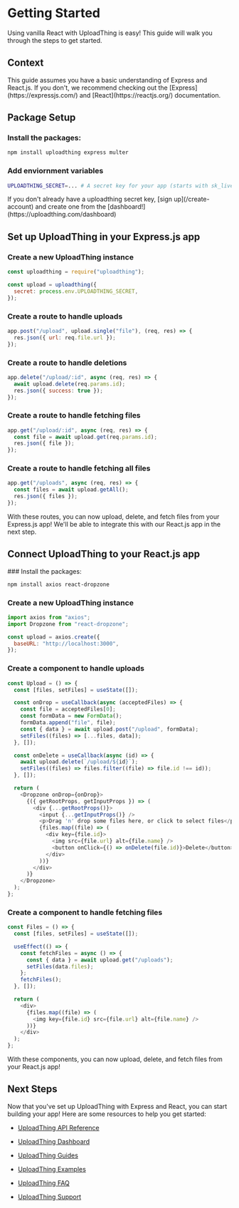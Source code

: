 
# Getting Started

Using vanilla React with UploadThing is easy! This guide will walk you through the steps to get started.

## Context

<Callout type="info">
  This guide assumes you have a basic understanding of Express and React.js. If you don't, we recommend
  checking out the [Express](https://expressjs.com/) and [React](https://reactjs.org/) documentation.
</Callout>

## Package Setup

<Steps>

### Install the packages:

```bash copy
npm install uploadthing express multer
```


### Add enviornment variables 

```bash copy
UPLOADTHING_SECRET=... # A secret key for your app (starts with sk_live_)
```

<Callout type="warning">
  If you don't already have a uploadthing secret key, [sign up](/create-account) and create one from
  the [dashboard!](https://uploadthing.com/dashboard)
</Callout>
</Steps>

## Set up UploadThing in your Express.js app

<Steps>

### Create a new UploadThing instance

```js
const uploadthing = require("uploadthing");

const upload = uploadthing({
  secret: process.env.UPLOADTHING_SECRET,
});
```

### Create a route to handle uploads

```js
app.post("/upload", upload.single("file"), (req, res) => {
  res.json({ url: req.file.url });
});
```

### Create a route to handle deletions

```js
app.delete("/upload/:id", async (req, res) => {
  await upload.delete(req.params.id);
  res.json({ success: true });
});
```

### Create a route to handle fetching files

```js
app.get("/upload/:id", async (req, res) => {
  const file = await upload.get(req.params.id);
  res.json({ file });
});
```

### Create a route to handle fetching all files

```js
app.get("/uploads", async (req, res) => {
  const files = await upload.getAll();
  res.json({ files });
});
```

</Steps>

<Callout>
      With these routes, you can now upload, delete, and fetch files from your Express.js app!
      We'll be able to integrate this with our React.js app in the next step.
</Callout>

## Connect UploadThing to your React.js app

<Steps>
### Install the packages:

```bash copy
npm install axios react-dropzone
```

### Create a new UploadThing instance

```js
import axios from "axios";
import Dropzone from "react-dropzone";

const upload = axios.create({
  baseURL: "http://localhost:3000",
});
```

### Create a component to handle uploads

```js
const Upload = () => {
  const [files, setFiles] = useState([]);

  const onDrop = useCallback(async (acceptedFiles) => {
    const file = acceptedFiles[0];
    const formData = new FormData();
    formData.append("file", file);
    const { data } = await upload.post("/upload", formData);
    setFiles((files) => [...files, data]);
  }, []);

  const onDelete = useCallback(async (id) => {
    await upload.delete(`/upload/${id}`);
    setFiles((files) => files.filter((file) => file.id !== id));
  }, []);

  return (
    <Dropzone onDrop={onDrop}>
      {({ getRootProps, getInputProps }) => (
        <div {...getRootProps()}>
          <input {...getInputProps()} />
          <p>Drag 'n' drop some files here, or click to select files</p>
          {files.map((file) => (
            <div key={file.id}>
              <img src={file.url} alt={file.name} />
              <button onClick={() => onDelete(file.id)}>Delete</button>
            </div>
          ))}
        </div>
      )}
    </Dropzone>
  );
};
```

### Create a component to handle fetching files

```js
const Files = () => {
  const [files, setFiles] = useState([]);

  useEffect(() => {
    const fetchFiles = async () => {
      const { data } = await upload.get("/uploads");
      setFiles(data.files);
    };
    fetchFiles();
  }, []);

  return (
    <div>
      {files.map((file) => (
        <img key={file.id} src={file.url} alt={file.name} />
      ))}
    </div>
  );
};

```

<Callout>
      With these components, you can now upload, delete, and fetch files from your React.js app!
</Callout>

</Steps>


## Next Steps 

Now that you've set up UploadThing with Express and React, you can start building your app! Here are some
resources to help you get started:

- [UploadThing API Reference](/api-reference)

- [UploadThing Dashboard](https://uploadthing.com/dashboard)

- [UploadThing Guides](/guides)

- [UploadThing Examples](/examples)

- [UploadThing FAQ](/faq)

- [UploadThing Support](/support)

